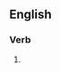 ==English==

===Verb===
{{head|en|present participle}}

# {{present participle of|gravitate|lang=en|nocat=1}}